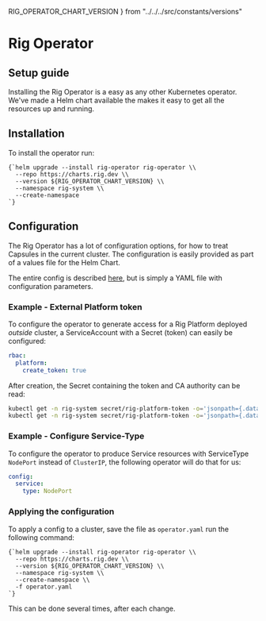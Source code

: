 RIG_OPERATOR_CHART_VERSION
} from "../../../src/constants/versions"

# Rig Operator

## Setup guide

Installing the Rig Operator is a easy as any other Kubernetes operator. We've made a
Helm chart available the makes it easy to get all the resources up and running.

## Installation

To install the operator run:

<pre><code className="language-bash">{`helm upgrade --install rig-operator rig-operator \\
  --repo https://charts.rig.dev \\
  --version ${RIG_OPERATOR_CHART_VERSION} \\
  --namespace rig-system \\
  --create-namespace
`}</code></pre>

## Configuration

The Rig Operator has a lot of configuration options, for how to treat Capsules in
the current cluster. The configuration is easily provided as part of a values file for
the Helm Chart.

The entire config is described [here](https://github.com/rigdev/rig/blob/main/deploy/charts/rig-operator/values.yaml),
but is simply a YAML file with configuration parameters.

### Example - External Platform token

To configure the operator to generate access for a Rig Platform deployed *outside*
cluster, a ServiceAccount with a Secret (token) can easily be configured:

```yaml
rbac:
  platform:
    create_token: true
```

After creation, the Secret containing the token and CA authority can be read:

```bash
kubectl get -n rig-system secret/rig-platform-token -o='jsonpath={.data.token}' | base64 -d
kubectl get -n rig-system secret/rig-platform-token -o='jsonpath={.data.ca\.crt}' | base64 -d
```

### Example - Configure Service-Type

To configure the operator to produce Service resources with ServiceType `NodePort` instead of `ClusterIP`,
the following operator will do that for us:

```yaml
config:
  service:
    type: NodePort
```

### Applying the configuration

To apply a config to a cluster, save the file as `operator.yaml` run the following command:

<pre><code className="language-bash">{`helm upgrade --install rig-operator rig-operator \\
  --repo https://charts.rig.dev \\
  --version ${RIG_OPERATOR_CHART_VERSION} \\
  --namespace rig-system \\
  --create-namespace \\
  -f operator.yaml
`}</code></pre>

This can be done several times, after each change.
